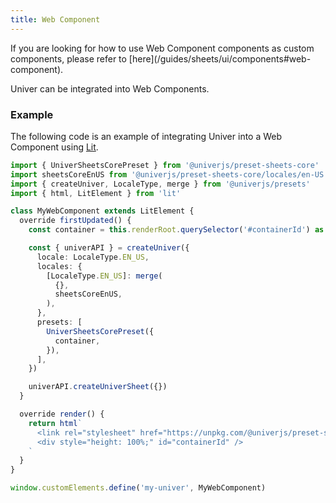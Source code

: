 ```yaml
---
title: Web Component
---
```


<Callout>
  If you are looking for how to use Web Component components as custom components, please refer to [here](/guides/sheets/ui/components#web-component).
</Callout>

Univer can be integrated into Web Components.

<PlaygroundFrame lang="en-US" slug="sheets/lit" clickToShow />

### Example

The following code is an example of integrating Univer into a Web Component using [Lit](https://lit.dev).

```typescript
import { UniverSheetsCorePreset } from '@univerjs/preset-sheets-core'
import sheetsCoreEnUS from '@univerjs/preset-sheets-core/locales/en-US'
import { createUniver, LocaleType, merge } from '@univerjs/presets'
import { html, LitElement } from 'lit'

class MyWebComponent extends LitElement {
  override firstUpdated() {
    const container = this.renderRoot.querySelector('#containerId') as HTMLDivElement

    const { univerAPI } = createUniver({
      locale: LocaleType.EN_US,
      locales: {
        [LocaleType.EN_US]: merge(
          {},
          sheetsCoreEnUS,
        ),
      },
      presets: [
        UniverSheetsCorePreset({
          container,
        }),
      ],
    })

    univerAPI.createUniverSheet({})
  }

  override render() {
    return html`
      <link rel="stylesheet" href="https://unpkg.com/@univerjs/preset-sheets-core/lib/index.css">
      <div style="height: 100%;" id="containerId" />
    `
  }
}

window.customElements.define('my-univer', MyWebComponent)
```
